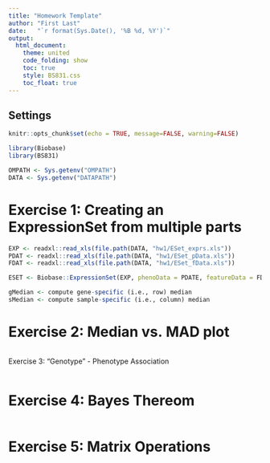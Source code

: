 ```yaml
---
title: "Homework Template"
author: "First Last"
date:   "`r format(Sys.Date(), '%B %d, %Y')`"
output:
  html_document:
    theme: united
    code_folding: show
    toc: true
    style: BS831.css
    toc_float: true
---
```


## Settings

```r
knitr::opts_chunk$set(echo = TRUE, message=FALSE, warning=FALSE)

library(Biobase)
library(BS831)

OMPATH <- Sys.getenv("OMPATH")
DATA <- Sys.getenv("DATAPATH")
```

# Exercise 1: Creating an ExpressionSet from multiple parts

```r
EXP <- readxl::read_xls(file.path(DATA, "hw1/ESet_exprs.xls"))
PDAT <- readxl::read_xls(file.path(DATA, "hw1/ESet_pData.xls"))
FDAT <- readxl::read_xls(file.path(DATA, "hw1/ESet_fData.xls"))

ESET <- Biobase::ExpressionSet(EXP, phenoData = PDATE, featureData = FDAT)

gMedian <- compute gene-specific (i.e., row) median
sMedian <- compute sample-specific (i.e., column) median
```

# Exercise 2: Median vs. MAD plot

```r

```

Exercise 3: "Genotype" - Phenotype Association

```r

```

# Exercise 4: Bayes Thereom

```r

```

# Exercise 5: Matrix Operations

```r

```

